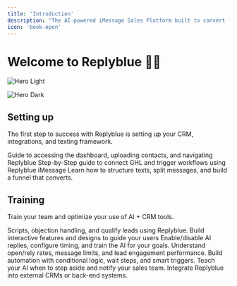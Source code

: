 ```yaml
---
title: 'Introduction'
description: "The AI-powered iMessage Sales Platform built to convert leads through real conversations."
icon: 'book-open'
---
```


# Welcome to Replyblue 🔵💬


<img
  className="block dark:hidden"
  src="/images/hero-light.png"
  alt="Hero Light"
/>

<img
  className="hidden dark:block"
  src="/11.png"
  alt="Hero Dark"
  title={true}
/>

## Setting up

The first step to success with Replyblue is setting up your CRM, integrations, and texting framework.

<CardGroup cols={2}>
  <Card title="Getting Start" icon="play" href="https://replyblue.mintlify.app/quickstart">
    Guide to accessing the dashboard, uploading contacts, and navigating Replyblue
  </Card>
  <Card title="Integrate Third-Party Platforms" icon="gears" href="https://replyblue.mintlify.app/development">
    Step-by-Step guide to connect GHL and trigger workflows using Replyblue iMessage
  </Card>
  <Card title="Core Messaging Strategies" icon="message">
    Learn how to structure texts, split messages, and build a funnel that converts.
  </Card>
</CardGroup>

## Training

Train your team and optimize your use of AI \+ CRM tools.

<CardGroup cols={2}>
  <Card title="Sales Training" icon="thought-bubble" href="https://mintlify.com/docs/api-playground/openapi">
    Scripts, objection handling, and qualify leads using Replyblue.
  </Card>
  <Card title="Reference Videos" icon="video" href="https://mintlify.com/docs/content/components/accordions">
    Build interactive features and designs to guide your users
  </Card>
  <Card title="How to use AI in Conversations" icon="stars" href="https://mintlify.com/customers">
    Enable/disable AI replies, configure timing, and train the AI for your goals.
  </Card>
  <Card title="How to Read the Analytics Dashboard" icon="chart-line">
    Understand open/rely rates, message limits, and lead engagement performance.
  </Card>
  <Card title="GHL Workflow Builder with Replyblue" icon="buildings">
    Build automation with conditional logic, wait steps, and smart triggers.
  </Card>
  <Card title="AI Response Handoff Rules" icon="hand-holding">
    Teach your AI when to step aside and notify your sales team.
  </Card>
  <Card title="Webhook + API Guide (Pro Plans)" icon="book">
    Integrate Replyblue into external CRMs or back-end systems.
  </Card>
</CardGroup>